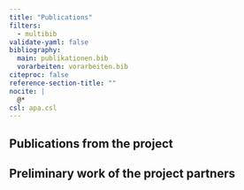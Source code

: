 ```yaml
---
title: "Publications"
filters:
  - multibib
validate-yaml: false
bibliography:
  main: publikationen.bib
  vorarbeiten: vorarbeiten.bib
citeproc: false
reference-section-title: ""
nocite: |
  @*
csl: apa.csl
---
```


## Publications from the project

::: {#refs-main}
:::

## Preliminary work of the project partners

::: {#refs-vorarbeiten}
:::
